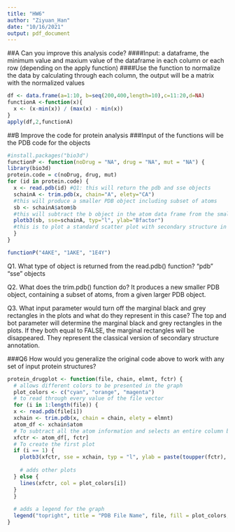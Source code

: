 ```yaml
---
title: "HW6"
author: "Ziyuan_Han"
date: "10/16/2021"
output: pdf_document
---
```

##A Can you improve this analysis code?
####Input: a dataframe, the minimum value and maxium value of the dataframe in each column or each row (depending on the apply function)
####Use the function to normalize the data by calculating through each column, the output will be a matrix with the normalized values
```r
df <- data.frame(a=1:10, b=seq(200,400,length=10),c=11:20,d=NA)
functionA <-function(x){
  x <- (x-min(x)) / (max(x) - min(x))
} 
apply(df,2,functionA) 
```


##B Improve the code for protein analysis
###Input of the functions will be the PDB code for the objects 
```r
#install.packages("bio3d")
functionP <- function(noDrug = "NA", drug = "NA", mut = "NA") {
library(bio3d)
protein.code = c(noDrug, drug, mut)
for (id in protein.code) { 
  x <- read.pdb(id) #Q1: this will return the pdb and sse objects
  schainA <- trim.pdb(x, chain="A", elety="CA")   
  #this will produce a smaller PDB object including subset of atoms
  sb <- schainA$atom$b 
  #this will subtract the b object in the atom data frame from the smaller PDB object
  plotb3(sb, sse=schainA, typ="l", ylab="Bfactor") 
  #this is to plot a standard scatter plot with secondary structure in the marginal regions
  }
}

functionP("4AKE", "1AKE", "1E4Y")
```

Q1. What type of object is returned from the read.pdb() function?
"pdb" "sse" objects

Q2. What does the trim.pdb() function do?
It produces a new smaller PDB object, containing a subset of atoms, from a given larger PDB object.

Q3. What input parameter would turn off the marginal black and grey rectangles in the plots and what do they represent in this case?
The top and bot parameter will determine the marginal black and grey rectangles in the plots. If they both equal to FALSE, the marginal rectangles will be disappeared. They represent the classical version of secondary structure annotation.


###Q6 How would you generalize the original code above to work with any set of input protein structures?
```r
protein_drugplot <- function(file, chain, elmnt, fctr) {
  # allows different colors to be presented in the graph
  plot_colors <- c("cyan", "orange", "magenta")
  # to read through every value of the file vector
  for (i in 1:length(file)) {
  x <- read.pdb(file[i])
  xchain <- trim.pdb(x, chain = chain, elety = elmnt)
  atom_df <- xchain$atom
  # To subtract all the atom information and selects an entire column based on the factor input
  xfctr <- atom_df[, fctr] 
  # To create the first plot
  if (i == 1) {
    plotb3(xfctr, sse = xchain, typ = "l", ylab = paste(toupper(fctr), "factor", sep = ""), col = plot_colors[i])
    
    # adds other plots 
  } else {
    lines(xfctr, col = plot_colors[i])
  }
  }
  
  # adds a legend for the graph
  legend("topright", title = "PDB File Name", file, fill = plot_colors, horiz=TRUE, cex = 0.3, inset = c(0.04, 0.08))
}
```




